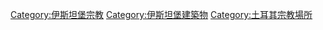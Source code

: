 [[Category:伊斯坦堡宗教|Category:伊斯坦堡宗教]]
[[Category:伊斯坦堡建築物|Category:伊斯坦堡建築物]]
[[Category:土耳其宗教場所|Category:土耳其宗教場所]]